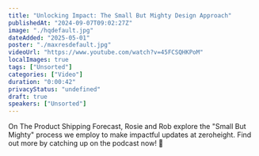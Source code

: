 ```yaml
---
title: "Unlocking Impact: The Small But Mighty Design Approach"
publishedAt: "2024-09-07T09:02:27Z"
image: "./hqdefault.jpg"
dateAdded: "2025-05-01"
poster: "./maxresdefault.jpg"
videoUrl: "https://www.youtube.com/watch?v=45FCSQHKPoM"
localImages: true
tags: ["Unsorted"]
categories: ["Video"]
duration: "0:00:42"
privacyStatus: "undefined"
draft: true
speakers: ["Unsorted"]
---
```

On The Product Shipping Forecast, Rosie and Rob explore the "Small But Mighty" process we employ to make impactful updates at zeroheight.
Find out more by catching up on the podcast now! 💪
